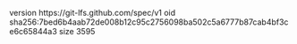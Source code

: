 version https://git-lfs.github.com/spec/v1
oid sha256:7bed6b4aab72de008b12c95c2756098ba502c5a6777b87cab4bf3ce6c65844a3
size 3595
